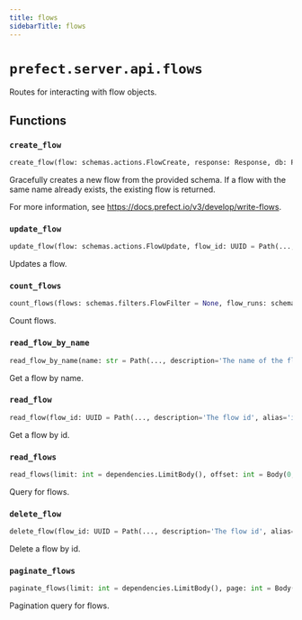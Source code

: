 ```yaml
---
title: flows
sidebarTitle: flows
---
```


# `prefect.server.api.flows`



Routes for interacting with flow objects.


## Functions

### `create_flow` <sup><a href="https://github.com/PrefectHQ/prefect/blob/main/src/prefect/server/api/flows.py#L23" target="_blank"><Icon icon="github" style="width: 14px; height: 14px;" /></a></sup>

```python
create_flow(flow: schemas.actions.FlowCreate, response: Response, db: PrefectDBInterface = Depends(provide_database_interface)) -> schemas.core.Flow
```


Gracefully creates a new flow from the provided schema. If a flow with the
same name already exists, the existing flow is returned.

For more information, see https://docs.prefect.io/v3/develop/write-flows.


### `update_flow` <sup><a href="https://github.com/PrefectHQ/prefect/blob/main/src/prefect/server/api/flows.py#L47" target="_blank"><Icon icon="github" style="width: 14px; height: 14px;" /></a></sup>

```python
update_flow(flow: schemas.actions.FlowUpdate, flow_id: UUID = Path(..., description='The flow id', alias='id'), db: PrefectDBInterface = Depends(provide_database_interface)) -> None
```


Updates a flow.


### `count_flows` <sup><a href="https://github.com/PrefectHQ/prefect/blob/main/src/prefect/server/api/flows.py#L66" target="_blank"><Icon icon="github" style="width: 14px; height: 14px;" /></a></sup>

```python
count_flows(flows: schemas.filters.FlowFilter = None, flow_runs: schemas.filters.FlowRunFilter = None, task_runs: schemas.filters.TaskRunFilter = None, deployments: schemas.filters.DeploymentFilter = None, work_pools: schemas.filters.WorkPoolFilter = None, db: PrefectDBInterface = Depends(provide_database_interface)) -> int
```


Count flows.


### `read_flow_by_name` <sup><a href="https://github.com/PrefectHQ/prefect/blob/main/src/prefect/server/api/flows.py#L89" target="_blank"><Icon icon="github" style="width: 14px; height: 14px;" /></a></sup>

```python
read_flow_by_name(name: str = Path(..., description='The name of the flow'), db: PrefectDBInterface = Depends(provide_database_interface)) -> schemas.core.Flow
```


Get a flow by name.


### `read_flow` <sup><a href="https://github.com/PrefectHQ/prefect/blob/main/src/prefect/server/api/flows.py#L106" target="_blank"><Icon icon="github" style="width: 14px; height: 14px;" /></a></sup>

```python
read_flow(flow_id: UUID = Path(..., description='The flow id', alias='id'), db: PrefectDBInterface = Depends(provide_database_interface)) -> schemas.core.Flow
```


Get a flow by id.


### `read_flows` <sup><a href="https://github.com/PrefectHQ/prefect/blob/main/src/prefect/server/api/flows.py#L123" target="_blank"><Icon icon="github" style="width: 14px; height: 14px;" /></a></sup>

```python
read_flows(limit: int = dependencies.LimitBody(), offset: int = Body(0, ge=0), flows: schemas.filters.FlowFilter = None, flow_runs: schemas.filters.FlowRunFilter = None, task_runs: schemas.filters.TaskRunFilter = None, deployments: schemas.filters.DeploymentFilter = None, work_pools: schemas.filters.WorkPoolFilter = None, sort: schemas.sorting.FlowSort = Body(schemas.sorting.FlowSort.NAME_ASC), db: PrefectDBInterface = Depends(provide_database_interface)) -> List[schemas.core.Flow]
```


Query for flows.


### `delete_flow` <sup><a href="https://github.com/PrefectHQ/prefect/blob/main/src/prefect/server/api/flows.py#L152" target="_blank"><Icon icon="github" style="width: 14px; height: 14px;" /></a></sup>

```python
delete_flow(flow_id: UUID = Path(..., description='The flow id', alias='id'), db: PrefectDBInterface = Depends(provide_database_interface)) -> None
```


Delete a flow by id.


### `paginate_flows` <sup><a href="https://github.com/PrefectHQ/prefect/blob/main/src/prefect/server/api/flows.py#L168" target="_blank"><Icon icon="github" style="width: 14px; height: 14px;" /></a></sup>

```python
paginate_flows(limit: int = dependencies.LimitBody(), page: int = Body(1, ge=1), flows: Optional[schemas.filters.FlowFilter] = None, flow_runs: Optional[schemas.filters.FlowRunFilter] = None, task_runs: Optional[schemas.filters.TaskRunFilter] = None, deployments: Optional[schemas.filters.DeploymentFilter] = None, work_pools: Optional[schemas.filters.WorkPoolFilter] = None, sort: schemas.sorting.FlowSort = Body(schemas.sorting.FlowSort.NAME_ASC), db: PrefectDBInterface = Depends(provide_database_interface)) -> FlowPaginationResponse
```


Pagination query for flows.

